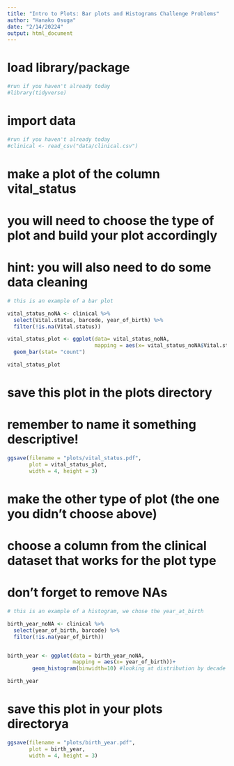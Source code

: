 ```yaml
---
title: "Intro to Plots: Bar plots and Histograms Challenge Problems"
author: "Hanako Osuga"
date: "2/14/20224"
output: html_document
---
```



# load library/package
```r
#run if you haven't already today
#library(tidyverse)
```

# import data
```r
#run if you haven't already today
#clinical <- read_csv("data/clinical.csv")
```

# make a plot of the column vital_status
# you will need to choose the type of plot and build your plot accordingly
# hint: you will also need to do some data cleaning 
```r
# this is an example of a bar plot

vital_status_noNA <- clinical %>%
  select(Vital.status, barcode, year_of_birth) %>%
  filter(!is.na(Vital.status)) 

vital_status_plot <- ggplot(data= vital_status_noNA, 
                            mapping = aes(x= vital_status_noNA$Vital.status))+
  geom_bar(stat= "count")

vital_status_plot


```

# save this plot in the plots directory
# remember to name it something descriptive!
```r
ggsave(filename = "plots/vital_status.pdf",
       plot = vital_status_plot,
       width = 4, height = 3)
```




# make the other type of plot (the one you didn't choose above)
# choose a column from the clinical dataset that works for the plot type 
# don't forget to remove NAs
```r
# this is an example of a histogram, we chose the year_at_birth

birth_year_noNA <- clinical %>%
  select(year_of_birth, barcode) %>%
  filter(!is.na(year_of_birth))


birth_year <- ggplot(data = birth_year_noNA,
                     mapping = aes(x= year_of_birth))+
        geom_histogram(binwidth=10) #looking at distribution by decade (10 years)

birth_year

```


# save this plot in your plots directorya
```r
ggsave(filename = "plots/birth_year.pdf",
       plot = birth_year,
       width = 4, height = 3)
```


